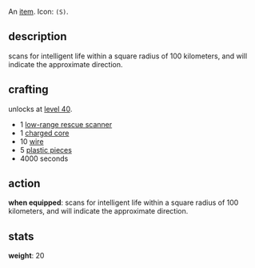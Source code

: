 An [[items|item]]. Icon: <code><nowiki>(S)</nowiki></code>.

== description ==

scans for intelligent life within a square radius of 100 kilometers, and will indicate the approximate direction.

== crafting ==

unlocks at [[level 40]].

* 1 [[low-range rescue scanner]]
* 1 [[charged core]]
* 10 [[wire]]
* 5 [[plastic pieces]]
* 4000 seconds

== action ==

'''when equipped''': scans for intelligent life within a square radius of 100 kilometers, and will indicate the approximate direction.

== stats ==

'''weight''': 20